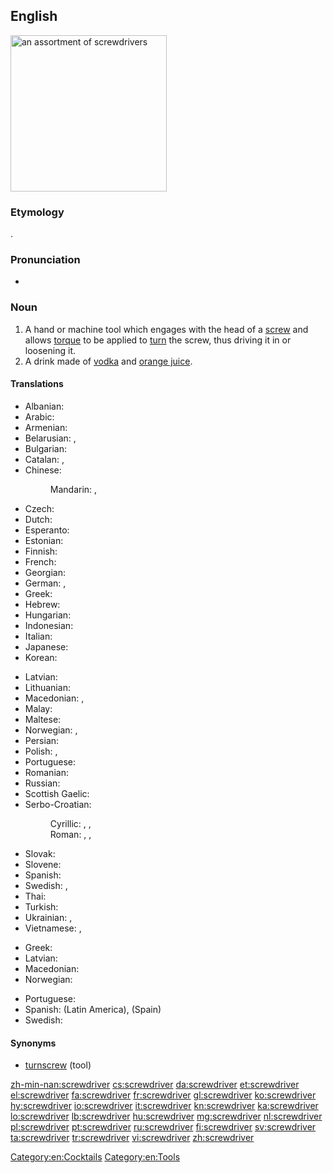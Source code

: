==English==
[[Image:Driver_tools.jpg|thumb|right|250px|an assortment of screwdrivers]]
{{wikipedia}}

===Etymology===
{{compound|screw|driver}}.

===Pronunciation===
* {{audio|en-us-screwdriver.ogg|Audio (US)|lang=en}}

===Noun===
{{en-noun}}

# A hand or machine tool which engages with the head of a [[screw]] and allows [[torque]] to be applied to [[turn]] the screw, thus driving it in or loosening it.
# A drink made of [[vodka]] and [[orange juice]].

====Translations====
{{trans-top|tool}}
* Albanian: {{t|sq|kaçavida}}
* Arabic: {{t|ar|مفك البراغي|m|tr=mífak al-barāġī|sc=Arab}}
* Armenian: {{t|hy|պտուտակահան|tr=ptutakahan}}
* Belarusian: {{t|be|зашрубка|f|tr=zašrúbka|sc=Cyrl}}, {{t|be|адвёртка|f|tr=advjórtka|sc=Cyrl}}
* Bulgarian: {{t|bg|oтвертка|tr=otvértka}}
* Catalan: {{t+|ca|tornavís|m}}, {{t|ca|desengramponador}}
* Chinese:
*: Mandarin: {{t|cmn|螺絲刀|sc=Hani}}, {{t+|cmn|螺丝刀|tr=luósīdāo|sc=Hani}}
* Czech: {{t|cs|šroubovák|m}}
* Dutch: {{t+|nl|schroevendraaier|m}} <!-- [[schroevedraaier]] is no official Dutch spelling -->
* Esperanto: {{t|eo|ŝraŭboturnilo}}
* Estonian: {{t|et|kruvikeeraja}}
* Finnish: {{t+|fi|ruuvimeisseli}}
* French: {{t+|fr|tournevis|m}}
* Georgian: {{t+|ka|სახრახნისი|tr=sakhrakhnisi|sc=Geor}}
* German: {{t+|de|Schraubenzieher|m}}, {{t+|de|Schraubendreher|m}}
* Greek: {{t+|el|κατσαβίδι|n|tr=katsavídi}}
* Hebrew: {{t+|he|מברג|m|tr=mavreg}}
* Hungarian: {{t+|hu|csavarhúzó}}
* Indonesian: {{t+|id|obeng}}
* Italian: {{t+|it|cacciavite|m}}
* Japanese: {{t|ja|スクリュードライバー|tr=sukuryūdoraibā}}
* Korean: {{t+|ko|나사돌리개|tr=nasadolligae|sc=Hang}}
{{trans-mid}}
* Latvian: {{t|lv|skrūvgrieznis}}
* Lithuanian: {{t|lt|atsuktuvas}}
* Macedonian: {{t|mk|одвртка|f|tr=ódvrtka}}, {{t|mk|шрафцигер|m|tr=šráfciger}}
* Malay: {{t|ms|pemutar skru}}
* Maltese: {{t|mt|tornavit|m}}
* Norwegian: {{t+|no|skrujern}}, {{t|no|skrutrekker}}
* Persian: {{t|fa|پیچ‌گوشتی|tr=pič-gušti}} <!-- zero-width non-joiner -->
* Polish: {{t+|pl|śrubokręt|m}}, {{t|pl|wkrętak|m}}
* Portuguese: {{t+|pt|chave de fenda|f}}
* Romanian: {{t+|ro|șurubelniță|f}}
* Russian: {{t+|ru|отвёртка|f|tr=otvjórtka}}
* Scottish Gaelic: {{t|gd|sgriubhaire|m}}
* Serbo-Croatian:
*: Cyrillic: {{t|sh|одвртка|f}}, {{t|sh|одвијач|m}}, {{t|sh|шарафцигер|m}}
*: Roman: {{t|sh|odvrtka|f}}, {{t|sh|odvijač|m}}, {{t|sh|šarafciger|m}}
* Slovak: {{t|sk|šraubovák|m}}
* Slovene: {{t+|sl|izvijač|m}}
* Spanish: {{t+|es|destornillador|m}}
* Swedish: {{t+|sv|skruvmejsel|c}} {{qualifier|hand tool}} , {{t+|sv|skruvdragare|c}} {{qualifier|machine tool}}
* Thai: {{t|th|ไขควง|tr=khaikhuaang }}
* Turkish: {{t+|tr|tornavida}}
* Ukrainian: {{t|uk|викрутка|f|tr=výkrutka|sc=Cyrl}}, {{t|uk|завертка|f|tr=zavértka|sc=Cyrl}}
* Vietnamese: {{t|vi|chìa vít}}, {{t|vi|tuộc vít}}
{{trans-bottom}}

{{trans-top|drink}}
* Greek: {{t|el|βότκα πορτοκάλι|f|tr=vótka portokáli|sc=Grek}}
* Latvian: {{t|lv|skrūve|f}}
* Macedonian: {{t|mk|шрафцигер|m|tr=šráfciger}}
* Norwegian: {{t|no|screwdriver|m}}
{{trans-mid}}
* Portuguese: {{t|pt|vodca com suco de laranja|f}}
* Spanish: {{t|es|desarmador|m}} (Latin America), {{t|es|vodka con naranja|f}} (Spain)
* Swedish: {{t+|sv|screwdriver|c}}
{{trans-bottom}}

====Synonyms====
* [[turnscrew]] (tool)

[[Category:en:Cocktails]]
[[Category:en:Tools]]

[[zh-min-nan:screwdriver]]
[[cs:screwdriver]]
[[da:screwdriver]]
[[et:screwdriver]]
[[el:screwdriver]]
[[fa:screwdriver]]
[[fr:screwdriver]]
[[gl:screwdriver]]
[[ko:screwdriver]]
[[hy:screwdriver]]
[[io:screwdriver]]
[[it:screwdriver]]
[[kn:screwdriver]]
[[ka:screwdriver]]
[[lo:screwdriver]]
[[lb:screwdriver]]
[[hu:screwdriver]]
[[mg:screwdriver]]
[[nl:screwdriver]]
[[pl:screwdriver]]
[[pt:screwdriver]]
[[ru:screwdriver]]
[[fi:screwdriver]]
[[sv:screwdriver]]
[[ta:screwdriver]]
[[tr:screwdriver]]
[[vi:screwdriver]]
[[zh:screwdriver]]